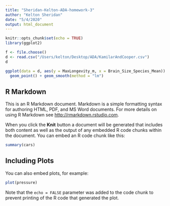 ```yaml
---
title: "Sheridan-Kelton-ADA-homework-3"
author: "Kelton Sheridan"
date: "5/4/2020"
output: html_document
---
```


```r
knitr::opts_chunk$set(echo = TRUE)
library(ggplot2)

f <- file.choose()
d <- read.csv("/Users/kelton/Desktop/ADA/KamilarAndCooper.csv")
d

ggplot(data = d, aes(y = MaxLongevity_m, x = Brain_Size_Species_Mean)) + 
  geom_point() + geom_smooth(method = "lm")
```

## R Markdown

This is an R Markdown document. Markdown is a simple formatting syntax for authoring HTML, PDF, and MS Word documents. For more details on using R Markdown see <http://rmarkdown.rstudio.com>.

When you click the **Knit** button a document will be generated that includes both content as well as the output of any embedded R code chunks within the document. You can embed an R code chunk like this:

```r
summary(cars)
```

## Including Plots

You can also embed plots, for example:

```r
plot(pressure)
```

Note that the `echo = FALSE` parameter was added to the code chunk to prevent printing of the R code that generated the plot.

